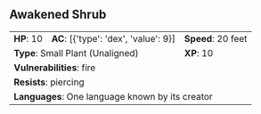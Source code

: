 ## Awakened Shrub {#monster-awakened-shrub}

```{=html}
<table class="table table-striped">
    <tbody>
        <tr>                    
            <td><b>HP</b>: 10</td>
            <td><b>AC</b>: [{'type': 'dex', 'value': 9}]</td>
            <td><b>Speed</b>: 20 feet</td>
        </tr>
        <tr>
            <td colspan="2"><b>Type</b>: Small Plant (Unaligned)</td>
            <td><b>XP</b>: 10</td>
        </tr>
        <tr>
            <td colspan="3"><b>Vulnerabilities</b>: fire</td>
        </tr>
        <tr>
            <td colspan="3"><b>Resists</b>: piercing</td>
        </tr>
        <tr>
            <td colspan="3"><b>Languages</b>: One language known by its creator</td>
        </tr>
    </tbody>
</table>
```